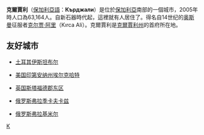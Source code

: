 {{Infobox Settlement
| name = 克尔贾利<br />Кърджали
| image_skyline = KurdjaliArcheologyMuseum.jpg
| imagesize = 250px
| image_caption = 
| image_flag = 
| image_shield = Kardzhali-coat-of-arms.svg
| pushpin_map = Bulgaria
| pushpin_label_position = bottom
| subdivision_type = 国家
| subdivision_name = {{BUL}}
| subdivision_type1 = [[保加利亚行政区划|州]]
| subdivision_name1 = [[克尔贾利州|克尔贾利州]]
| subdivision_type2 = 
| subdivision_name2 = 
| elevation_m = 275
| elevation_ft = 
| area_total_km2 = 
| population_as_of = 2005年
| population_total = 63164
| population_density_km2 = 
| timezone = [[EET|EET]]
| utc_offset = +2
| timezone_DST = [[EEST|EEST]]
| utc_offset_DST = +3
| latd = 41
| latm = 39
| lats = 
| latNS = N
| longd = 25
| longm = 22
| longs = 
| longEW = E
| website =  
}}
'''克爾賈利'''（[[保加利亞語|保加利亞語]]：'''Кърджали'''）是位於[[保加利亞|保加利亞]]南部的一個城市，2005年時人口為63,164人。自新石器時代起，這裡就有人居住了。得名自14世纪的[[奥斯曼|奥斯曼]]征服者[[克尔贾·阿里|克尔贾·阿里]]（Kırca Ali）。克爾賈利是[[克爾賈利州|克爾賈利州]]的首府所在地。

== 友好城市 ==
* {{flagicon|Turkey}} [[土耳其|土耳其]][[伊斯坦布尔|伊斯坦布尔]]
* {{flagicon|USA}} [[美国|美国]][[埃尔克哈特_(印第安纳州)|印第安纳州埃尔克哈特]]
* {{flagicon|UK}} [[英国|英国]][[斯塔福德郡东区|斯塔福德郡东区]]
* {{flagicon|Russia}} [[俄罗斯|俄罗斯]][[弗拉季卡夫卡兹|弗拉季卡夫卡兹]]
* {{flagicon|Russia}} [[俄罗斯|俄罗斯]][[弗拉基米尔_(俄罗斯)|弗拉基米尔]]

{{保加利亞城市}}

{{Authority control}}
[[Category:克尔贾利州城市|K]]